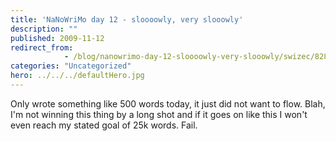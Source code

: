 ```yaml
---
title: 'NaNoWriMo day 12 - sloooowly, very slooowly'
description: ""
published: 2009-11-12
redirect_from: 
            - /blog/nanowrimo-day-12-sloooowly-very-slooowly/swizec/828
categories: "Uncategorized"
hero: ../../../defaultHero.jpg
---
```

Only wrote something like 500 words today, it just did not want to flow. Blah, I&#x27;m not winning this thing by a long shot and if it goes on like this I won&#x27;t even reach my stated goal of 25k words. Fail.

>